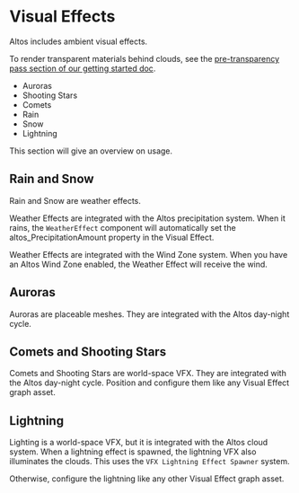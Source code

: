 # Visual Effects

Altos includes ambient visual effects.

To render transparent materials behind clouds, see the [pre-transparency pass section of our getting started doc](/altos/getting-started#set-up-your-pre-transparency-pass).


* Auroras
* Shooting Stars
* Comets
* Rain
* Snow
* Lightning

This section will give an overview on usage.

## Rain and Snow

Rain and Snow are weather effects.

Weather Effects are integrated with the Altos precipitation system. When it rains, the `WeatherEffect` component will automatically set the altos_PrecipitationAmount property in the Visual Effect.

Weather Effects are integrated with the Wind Zone system. When you have an Altos Wind Zone enabled, the Weather Effect will receive the wind.

## Auroras

Auroras are placeable meshes. They are integrated with the Altos day-night cycle.

## Comets and Shooting Stars

Comets and Shooting Stars are world-space VFX. They are integrated with the Altos day-night cycle. Position and configure them like any Visual Effect graph asset.

## Lightning

Lighting is a world-space VFX, but it is integrated with the Altos cloud system. When a lightning effect is spawned, the lightning VFX also illuminates the clouds. This uses the `VFX Lightning Effect Spawner` system.

Otherwise, configure the lightning like any other Visual Effect graph asset.
